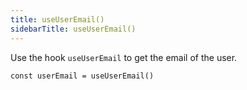 ```yaml
---
title: useUserEmail()
sidebarTitle: useUserEmail()
---
```


Use the hook `useUserEmail` to get the email of the user.

```tsx
const userEmail = useUserEmail()
```
